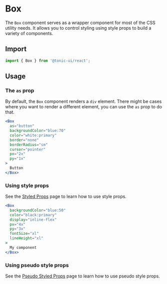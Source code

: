 
# Box

The `Box` component serves as a wrapper component for most of the CSS utility needs. It allows you to control styling using style props to build a variety of components.

<AnimatedCubeDemo />

## Import

```js
import { Box } from '@tonic-ui/react';
```

## Usage

### The `as` prop

By default, the `Box` component renders a `div` element. There might be cases where you want to render a different element, you can use the `as` prop to do that.

```jsx
<Box
  as="button"
  backgroundColor="blue:70"
  color="white:primary"
  border="none"
  borderRadius="sm"
  cursor="pointer"
  px="2x"
  py="1x"
>
  Button
</Box>
```

### Using style props

See the [Styled Props](../system/style-props) page to learn how to use style props.

```jsx
<Box
  backgroundColor="blue:50"
  color="black:primary"
  display="inline-flex"
  px="4x"
  py="3x"
  fontSize="xl"
  lineHeight="xl"
>
  My component
</Box>
```

### Using pseudo style props

See the [Pseudo Styled Props](../system/pseudo-style-props) page to learn how to use pseudo style props.

